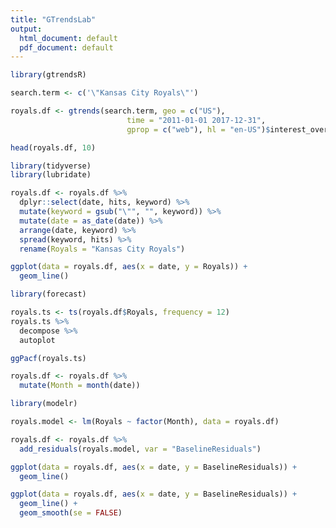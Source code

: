 ```yaml
---
title: "GTrendsLab"
output:
  html_document: default
  pdf_document: default
---
```

```r
library(gtrendsR)

search.term <- c('\"Kansas City Royals\"')

royals.df <- gtrends(search.term, geo = c("US"),
                          time = "2011-01-01 2017-12-31",
                          gprop = c("web"), hl = "en-US")$interest_over_time

head(royals.df, 10)
```

```r
library(tidyverse)
library(lubridate)

royals.df <- royals.df %>%
  dplyr::select(date, hits, keyword) %>%
  mutate(keyword = gsub("\"", "", keyword)) %>% 
  mutate(date = as_date(date)) %>%
  arrange(date, keyword) %>%
  spread(keyword, hits) %>%
  rename(Royals = "Kansas City Royals")
```
```r
ggplot(data = royals.df, aes(x = date, y = Royals)) + 
  geom_line()
```

```r
library(forecast)

royals.ts <- ts(royals.df$Royals, frequency = 12)
royals.ts %>% 
  decompose %>%
  autoplot

```

```r
ggPacf(royals.ts)
```

```r
royals.df <- royals.df %>% 
  mutate(Month = month(date))
```

```r
library(modelr)

royals.model <- lm(Royals ~ factor(Month), data = royals.df)

royals.df <- royals.df %>% 
  add_residuals(royals.model, var = "BaselineResiduals")
```

```r
ggplot(data = royals.df, aes(x = date, y = BaselineResiduals)) + 
  geom_line()
```

```r
ggplot(data = royals.df, aes(x = date, y = BaselineResiduals)) + 
  geom_line() + 
  geom_smooth(se = FALSE)
```
